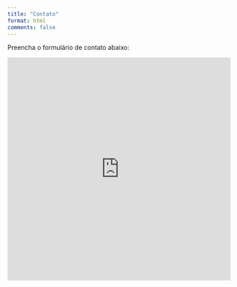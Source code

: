 ```yaml
---
title: "Contato"
format: html
comments: false
---
```


Preencha o formulário de contato abaixo:

<iframe src="http://shinyappserver.com/FormContato/" style="width: 500px; height: 500px; border: none; overflow: hidden;" frameborder="0">

</iframe>
